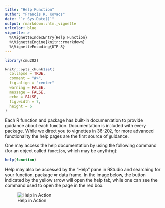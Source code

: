 ```yaml
---
title: "Help Function"
author: "Francis R. Kovacs"
date: "`r Sys.Date()`"
output: rmarkdown::html_vignette
urlcolor: blue
vignette: >
  %\VignetteIndexEntry{Help Function}
  %\VignetteEngine{knitr::rmarkdown}
  %\VignetteEncoding{UTF-8}
---
```


```r
library(cmu202)

knitr::opts_chunk$set(
  collapse = TRUE,
  comment = "#>",
  fig.align = "center",
  warning = FALSE,
  message = FALSE,
  echo = FALSE,
  fig.width = 7,
  height = 6
)
```

Each R function and package has built-in documentation to provide guidance about each function. Documentation is included with every package. While we direct you to vignettes in 36-202, for more advanced functionality the help pages are the first source of guidance. 

One may access the help documentation by using the following command (for an object called `function`, which may be anything):

```r
help(function)
```

Help may also be accessed by the "Help" pane in RStudio and searching for your function, package or data frame. In the image below, the button indicated by the yellow arrow will open the help tab, while one can see the command used to open the page in the red box. 

![Help in Action](help_files/help_image.png)



